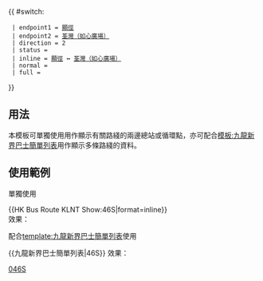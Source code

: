 {{ #switch: {{{format|}}}
  | endpoint1 = [[顯徑巴士總站|顯徑]]
  | endpoint2 = [[荃灣（如心廣場）巴士總站|荃灣（如心廣場）]]
  | direction = 2
  | status = {{HK Bus Status|P}}
  | inline = [[顯徑巴士總站|顯徑]] ↔ [[荃灣（如心廣場）巴士總站|荃灣（如心廣場）]]
  | normal =
  | full =
}}<noinclude>
==用法==
本模板可單獨使用用作顯示有關路綫的兩邊總站或循環點，亦可配合[[模板:九龍新界巴士簡單列表]]用作顯示多條路綫的資料。

==使用範例==
;單獨使用
<nowiki>{{HK Bus Route KLNT Show:46S|format=inline}}</nowiki><br>
效果：{{HK Bus Route KLNT Show:46S|format=inline}}

;配合[[template:九龍新界巴士簡單列表]]使用
<nowiki>{{九龍新界巴士簡單列表|46S}}</nowiki>
效果：{{九龍新界巴士簡單列表|46S}}
[[Category:九龍巴士路線模板|046S]]</noinclude>